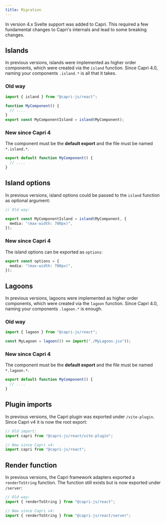 ```yaml
---
title: Migration
---
```


In version 4.x Svelte support was added to Capri. This required a few fundamental changes to Capri's
internals and lead to some breaking changes.

## Islands

In previous versions, islands were implemented as higher order components, which were
created via the `island` function. Since Capri 4.0, naming your components
`.island.*` is all that it takes.

### Old way

```ts
import { island } from "@capri-js/react";

function MyComponent() {
  // ....
}
export const MyComponentIsland = island(MyComponent);
```

### New since Capri 4

The component must be the **default export** and the file must be named `*.island.*`.

```ts
export default function MyComponent() {
  // ....
}
```

## Island options

In previous versions, island options could be passed to the `island` function as optional
argument:

```ts
// Old way:

export const MyComponentIsland = island(MyComponent, {
  media: "(max-width: 700px)",
});
```

### New since Capri 4

The island options can be exported as `options`:

```ts
export const options = {
  media: "(max-width: 700px)",
});
```

## Lagoons

In previous versions, lagoons were implemented as higher order components, which were
created via the `lagoon` function. Since Capri 4.0, naming your components
`.lagoon.*` is enough.

### Old way

```ts
import { lagoon } from "@capri-js/react";

const MyLagoon = lagoon(() => import("./MyLagoon.jsx"));
```

### New since Capri 4

The component must be the **default export** and the file must be named `*.lagoon.*`.

```ts
export default function MyComponent() {
  // ....
}
```

## Plugin imports

In previous versions, the Capri plugin was exported under `/vite-plugin`. Since Capri v4
it is now the root export:

```ts
// Old import:
import capri from "@capri-js/react/vite-plugin";

// New since Capri v4:
import capri from "@capri-js/react";
```

## Render function

In previous versions, the Capri framework adapters exported a `renderToString` function.
The function still exists but is now exported under `/server`:

```ts
// Old way:
import { renderToString } from "@capri-js/react";

// New since Capri v4:
import { renderToString } from "@capri-js/react/server";
```
